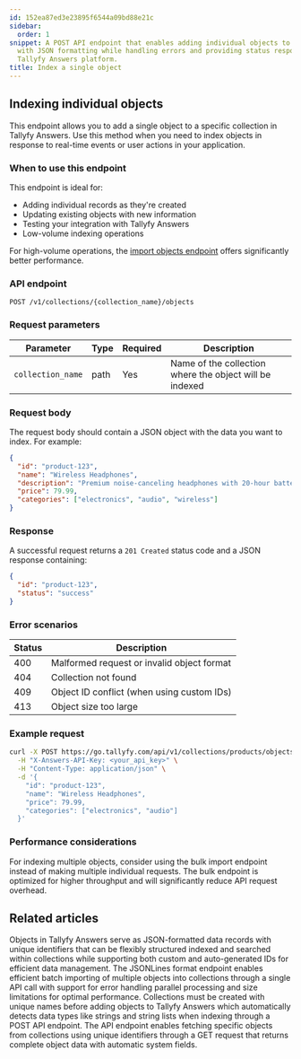 ```yaml
---
id: 152ea87ed3e23895f6544a09bd88e21c
sidebar:
  order: 1
snippet: A POST API endpoint that enables adding individual objects to collections
  with JSON formatting while handling errors and providing status responses through
  Tallyfy Answers platform.
title: Index a single object
---
```


## Indexing individual objects

This endpoint allows you to add a single object to a specific collection in Tallyfy Answers. Use this method when you need to index objects in response to real-time events or user actions in your application.

### When to use this endpoint

This endpoint is ideal for:
- Adding individual records as they're created
- Updating existing objects with new information
- Testing your integration with Tallyfy Answers
- Low-volume indexing operations

For high-volume operations, the [import objects endpoint](/products/answers/objects/index-multiple-objects/) offers significantly better performance.

### API endpoint

```
POST /v1/collections/{collection_name}/objects
```

### Request parameters

| Parameter | Type | Required | Description |
|-----------|------|----------|-------------|
| `collection_name` | path | Yes | Name of the collection where the object will be indexed |

### Request body

The request body should contain a JSON object with the data you want to index. For example:

```json
{
  "id": "product-123",
  "name": "Wireless Headphones",
  "description": "Premium noise-canceling headphones with 20-hour battery life",
  "price": 79.99,
  "categories": ["electronics", "audio", "wireless"]
}
```

### Response

A successful request returns a `201 Created` status code and a JSON response containing:

```json
{
  "id": "product-123",
  "status": "success"
}
```

### Error scenarios

| Status | Description |
|--------|-------------|
| 400 | Malformed request or invalid object format |
| 404 | Collection not found |
| 409 | Object ID conflict (when using custom IDs) |
| 413 | Object size too large |

### Example request

```bash
curl -X POST https://go.tallyfy.com/api/v1/collections/products/objects \
  -H "X-Answers-API-Key: <your_api_key>" \
  -H "Content-Type: application/json" \
  -d '{
    "id": "product-123",
    "name": "Wireless Headphones",
    "price": 79.99,
    "categories": ["electronics", "audio"]
  }'
```

### Performance considerations

For indexing multiple objects, consider using the bulk import endpoint instead of making multiple individual requests. The bulk endpoint is optimized for higher throughput and will significantly reduce API request overhead.


<PageTree />


## Related articles
<CardGrid>
<LinkTitleCard header="<b>Answers > Objects</b>" href="/products/answers/objects/" > Objects in Tallyfy Answers serve as JSON-formatted data records with unique identifiers that can be flexibly structured indexed and searched within collections while supporting both custom and auto-generated IDs for efficient data management. </LinkTitleCard>
<LinkTitleCard header="<b>Objects > Index multiple objects</b>" href="/products/answers/objects/index-multiple-objects/" > The JSONLines format endpoint enables efficient batch importing of multiple objects into collections through a single API call with support for error handling parallel processing and size limitations for optimal performance. </LinkTitleCard>
<LinkTitleCard header="<b>Collections > Create a collection</b>" href="/products/answers/collections/create-collection/" > Collections must be created with unique names before adding objects to Tallyfy Answers which automatically detects data types like strings and string lists when indexing through a POST API endpoint. </LinkTitleCard>
<LinkTitleCard header="<b>Objects > Get an object</b>" href="/products/answers/objects/get-object/" > The API endpoint enables fetching specific objects from collections using unique identifiers through a GET request that returns complete object data with automatic system fields. </LinkTitleCard>
</CardGrid>